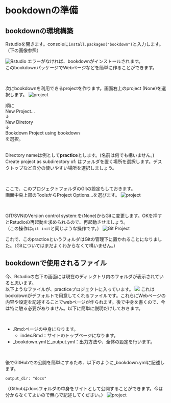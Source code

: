# bookdownの準備

## bookdownの環境構築
Rstudioを開きます。consoleに`install.packages("bookdown")`と入力します。（下の画像参照）

![Rstudio](pics/Rstudio_console.jpg) 
エラーがなければ、bookdownがインストールされます。  
このbookdownパッケージでWebページなどを簡単に作ることができます。

<br />

次にbookdownを利用できるprojectを作ります。画面右上のproject (None)を選択します。
![project](pics/project.jpg)

順に  
New Project...  
↓  
New Diretory  
↓  
Bookdown Project using bookdown  
を選択。  

<br />
Directory nameは例として**practice**とします。(名前は何でも構いません。)  
Create project as subdirectory of: はフォルダを置く場所を選択します。デスクトップなど自分の使いやすい場所を選択しましょう。  

<br />

ここで、このプロジェクトフォルダのGitの設定もしておきます。  
画面中央上部のToolsからProject Options...を選びます。
![project](pics/git1.jpg)

<br />


GIT/SVNのVersion control system:を(None)からGitに変更します。OKを押すとRstudioの再起動を求められるので、再起動させましょう。  
（この操作は`git init`と同じような操作です。）
![Git Project](pics/git2.jpg)
<br />

これで、このpracticeというフォルダはGitの管理下に置かれることになりました。（Gitについてはまだよくわからなくて構いません。）


## bookdownで使用されるファイル
今、Rstudioの右下の画面には現在のディレクトリ内のフォルダが表示されていると思います。  
以下ようなファイルが、practiceプロジェクトに入っています。
![](pics/bookdown_files.jpg)
これはbookdownがデフォルトで用意してくれるファイルです。これらにWebページの内容や設定を記述することでwebページが作られます。後で中身を書くので、今は特に触る必要がありません。以下に簡単に説明だけしておきます。

<br />

+ .Rmd:ページの中身になります。
    + index.Rmd：サイトのトップページになります。  
+ _bookdown.ymlと_output.yml：出力方法や、全体の設定を行います。  


<br />

後でGitHubでの公開を簡単にするため、以下のように_bookdown.ymlに記述します。  
```
output_dir: "docs"
```
（Githubはdocsフォルダの中身をサイトとして公開することができます。今は分からなくてよいので無心で記述してください。）
![project](pics/output_docs.jpg)
